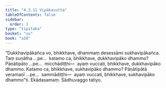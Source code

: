 ```yaml
---
title: "4.3.11 Vipākasutta"
tableOfContents: false
sidebar:
  order: 3
type: "tipitaka"
basket: "su"
book: "a10"
---
```



<DynamicBreadcrumb />

<Division number="188" book="a10" bookNo="17" page="485">

<Paragraph number="1351" book="a10">
“Dukkhavipākañca vo, bhikkhave, dhammaṃ desessāmi sukhavipākañca. Taṃ suṇātha …pe…  katamo ca, bhikkhave, dukkhavipāko dhammo? Pāṇātipāto …pe…  micchādiṭṭhi—  ayaṃ vuccati, bhikkhave, dukkhavipāko dhammo.
</Paragraph>

<Paragraph number="1352" book="a10">
Katamo ca, bhikkhave, sukhavipāko dhammo? Pāṇātipātā veramaṇī …pe…  sammādiṭṭhi—  ayaṃ vuccati, bhikkhave, sukhavipāko dhammo”ti.

</Paragraph>
</Division>

<Paragraph number="1353" type="center" book="a10">
Ekādasamaṃ.



</Paragraph>

<Paragraph number="1354" type="center" book="a10">
Sādhuvaggo tatiyo.
</Paragraph>